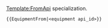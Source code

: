 <includeonly>{{FromApi|equipment={{{1|}}}}}</includeonly><noinclude>
[[Template:FromApi]] specialization.
<pre>
{{EquipmentFrom|<equipment api_id>}}
</pre>
</noinclude>